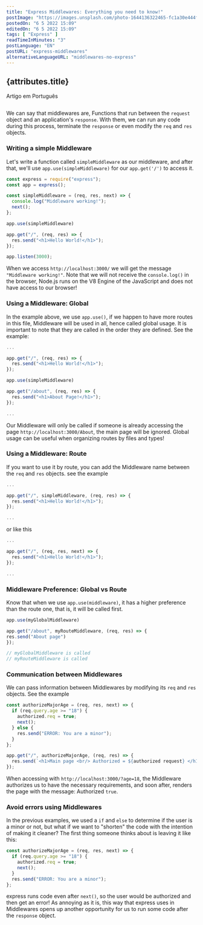 ```yaml
---
title: "Express Middlewares: Everything you need to know!"
postImage: "https://images.unsplash.com/photo-1644136322465-fc1a30e444ff?ixlib=rb-1.2.1&ixid=MnwxMjA3fDB8MHxwaG90by1wYWdlfHx8fGVufDB8fHx8&auto=format&fit=crop&w=684&q=80"
postedOn: "6 5 2022 15:09"
editedOn: "6 5 2022 15:09"
tags: [ "Express" ]
readTimeInMinutes: "3"
postLanguage: "EN"
postURL: "express-middlewares"
alternativeLanguageURL: "middlewares-no-express"
---
```




## {attributes.title}

<Link to={`/blog/${attributes.alternativeLanguageURL}`}>
  <div>Artigo em Português</div>
</Link>

<img
  src={attributes.mainImage}
  alt=""
  title="Image of @darth_u"
  className="MainImage"
/>

We can say that middlewares are, <Highlight>Functions that run between the `request` object
and an application's `response`</Highlight>. With them, we can run any
code during this process, terminate the <Code>response</Code> or even modify the
<Code>req</Code> and <Code>res</Code> objects.

### Writing a simple Middleware

Let's write a function called <Code>simpleMiddleware</Code> as our middleware,
and after that, we'll use <Code>app.use(simpleMiddleware)</Code> for our <Code>app.get('/')</Code> to access it.

```js
const express = require("express");
const app = express();

const simpleMiddleware = (req, res, next) => {
  console.log("Middleware working!");
  next();
};

app.use(simpleMiddleware)

app.get("/", (req, res) => {
  res.send("<h1>Hello World!</h1>");
});

app.listen(3000);
```

When we access <Code>http://localhost:3000/</Code> we will get the message <Code>"Middleware working!"</Code>.
Note that we will not receive the <Code>console.log()</Code> in the browser, Node.js runs on the <Highlight>V8 Engine</Highlight> of the
JavaScript and does not have access to our browser!

### Using a Middleware: Global

In the example above, we use <Code>app.use()</Code>, if we happen to have more routes in this file, Middleware
will be used in all, hence called global usage. It is important to note that they are called in the order they are defined.
See the example:

```js
...

app.get("/", (req, res) => {
  res.send("<h1>Hello World!</h1>");
});

app.use(simpleMiddleware)

app.get("/about", (req, res) => {
  res.send("<h1>About Page!</h1>");
});

...

```

Our Middleware will only be called if someone is already accessing the page <Code>http://localhost:3000/About</Code>, the main 
page will be ignored. Global usage can be useful when organizing routes by files and types!

### Using a Middleware: Route

If you want to use it by route, you can add the Middleware name between the <Code>req</Code> and <Code>res</Code> objects.
see the example

```js
...

app.get("/", simpleMiddleware, (req, res) => {
  res.send("<h1>Hello World!</h1>");
});

...
```

or like this


```js
...

app.get("/", (req, res, next) => {
  res.send("<h1>Hello World!</h1>");
});

...
```


### Middleware Preference: Global vs Route

Know that when we use <Code>app.use(middleware)</Code>, it has a higher preference than the route one, that is, it will be called first.


```js
app.use(myGlobalMiddleware)

app.get("/about", myRouteMiddleware, (req, res) => {
res.send("About page")
});

// myGlobalMiddleware is called
// myRouteMiddleware is called
```

### Communication between Middlewares

We can pass information between Middlewares by modifying its <Code>req</Code> and <Code>res</Code> objects. 
See the example

```js
const authorizeMajorAge = (req, res, next) => {
  if (req.query.age >= "18") {
    authorized.req = true;
    next();
  } else {
    res.send("ERROR: You are a minor");
  }
};

app.get("/", authorizeMajorAge, (req, res) => {
  res.send(`<h1>Main page <br/> Authorized = ${authorized request} </h1>`);
});
```

When accessing with <Code>http://localhost:3000/?age=18</Code>, the Middleware authorizes us to have the necessary requirements, and soon after, renders
the page with the message: Authorized <Code>true</Code>.

<PostImage image={messageEN} description="" />

### Avoid errors using Middlewares

In the previous examples, we used a <Code>if</Code> and <Code>else</Code> to determine if the user is a minor or not,
but what if we want to "shorten" the code with the intention of making it cleaner? The first thing someone thinks about is leaving it like this:

```js
const authorizeMajorAge = (req, res, next) => {
  if (req.query.age >= "18") {
    authorized.req = true;
    next();
  }
  res.send("ERROR: You are a minor");
};
```

express runs code even after <Code>next()</Code>, so the user would be authorized and then get an error!
As annoying as it is, this way that express uses in Middlewares opens up another opportunity for us to run some code after the
<Code>response</Code> object.